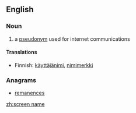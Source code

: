 ==English==
{{wikipedia}}
===Noun===

{{en-noun}}

# a [[pseudonym]] used for internet communications

====Translations====
{{trans-top|a pseudonym used for internet communications}}
* Finnish: [[käyttäjänimi]], [[nimimerkki]]
{{trans-mid}}
{{trans-bottom}}

===Anagrams===
* [[remanences#English|remanences]]

[[zh:screen name]]